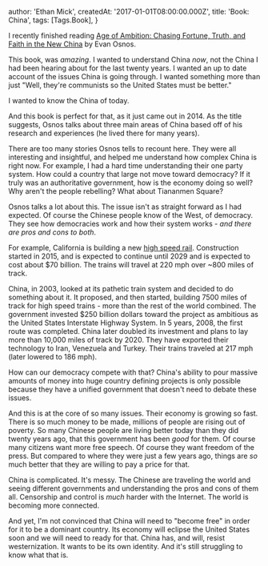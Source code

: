 
  author: 'Ethan Mick',
  createdAt: '2017-01-01T08:00:00.000Z',
  title: 'Book: China',
  tags: [Tags.Book],
}


I recently finished reading [Age of Ambition: Chasing Fortune, Truth,
and Faith in the New China](http://amzn.to/1Kw1qN1) by Evan Osnos.

This book, was _amazing_. I wanted to understand China _now_, not the
China I had been hearing about for the last twenty years. I wanted an up
to date account of the issues China is going through. I wanted something
more than just "Well, they're communists so the United States must be
better."

I wanted to know the China of today.

And this book is perfect for that, as it just came out in 2014. As the
title suggests, Osnos talks about three main areas of China based off of
his research and experiences (he lived there for many years).

There are too many stories Osnos tells to recount here. They were all
interesting and insightful, and helped me understand how complex China
is right now. For example, I had a hard time understanding their one
party system. How could a country that large not move toward democracy?
If it truly was an authoritative government, how is the economy doing so
well? Why aren't the people rebelling? What about Tiananmen Square?

Osnos talks a lot about this. The issue isn't as straight forward as I
had expected. Of course the Chinese people know of the West, of
democracy. They see how democracies work and how their system works -
_and there are pros and cons to both_.

For example, California is building a new [high speed
rail](https://en.wikipedia.org/wiki/California_High-Speed_Rail).
Construction started in 2015, and is expected to continue until 2029 and
is expected to cost about $70 billion. The trains will travel at 220
mph over ~800 miles of track.

China, in 2003, looked at its pathetic train system and decided to do
something about it. It proposed, and then started, building 7500 miles
of track for high speed trains - more than the rest of the world
combined. The government invested $250 billion dollars toward the
project as ambitious as the United States Interstate Highway System. In
5 years, 2008, the first route was completed. China later doubled its
investment and plans to lay more than 10,000 miles of track by 2020.
They have exported their technology to Iran, Venezuela and Turkey. Their
trains traveled at 217 mph (later lowered to 186 mph).

How can our democracy compete with that? China's ability to pour
massive amounts of money into huge country defining projects is only
possible because they have a unified government that doesn't need to
debate these issues.

And this is at the core of so many issues. Their economy is growing so
fast. There is so much money to be made, millions of people are rising
out of poverty. So many Chinese people are living better today than they
did twenty years ago, that this government has been _good_ for them. Of
course many citizens want more free speech. Of course they want freedom
of the press. But compared to where they were just a few years ago,
things are _so_ much better that they are willing to pay a price for
that.

China is complicated. It's messy. The Chinese are traveling the world
and seeing different governments and understanding the pros and cons of
them all. Censorship and control is _much_ harder with the Internet. The
world is becoming more connected.

And yet, I'm not convinced that China will need to "become free" in
order for it to be a dominant country. Its economy will eclipse the
United States soon and we will need to ready for that. China has, and
will, resist westernization. It wants to be its own identity. And it's
still struggling to know what that is.
